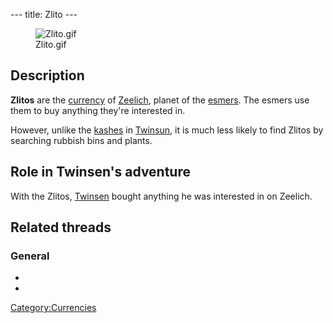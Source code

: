 ---
title: Zlito
---

[[Image:Zlito.gif|right]]

{{Quote|
Quote=It is the exchange currency of planet Zeelich. With it, you can buy the articles you are interested in on planet Zeelich.|
Character=Official description}}

==Description==
'''Zlitos''' are the [[currency]] of [[Zeelich]], planet of the [[esmers]]. The esmers use them to buy anything they're interested in.

However, unlike the [[kashes]] in [[Twinsun]], it is much less likely to find Zlitos by searching rubbish bins and plants.

==Role in Twinsen's adventure==
With the Zlitos, [[Twinsen]] bought anything he was interested in on Zeelich.

==Related threads==
===General===
* {{thread|id=10667|title=Now This is weird !!!}}
* {{thread|id=3013|title=Zlito + Zloty = ?}}

[[Category:Currencies]]